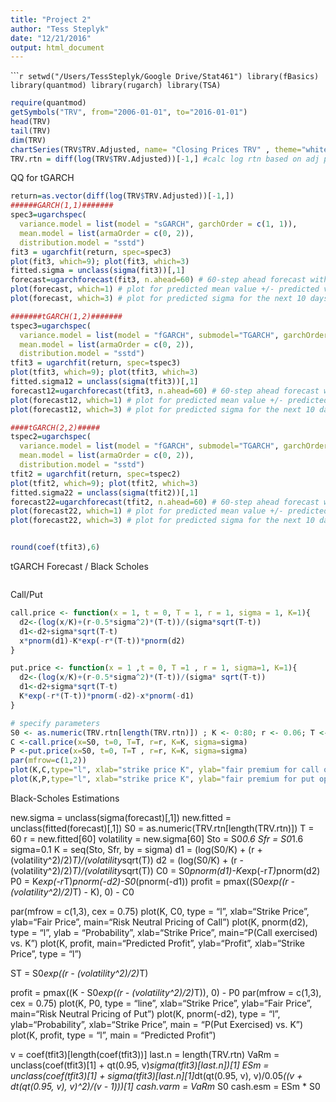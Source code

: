```yaml
---
title: "Project 2"
author: "Tess Steplyk"
date: "12/21/2016"
output: html_document
---
```


``````r
setwd("/Users/TessSteplyk/Google Drive/Stat461")
library(fBasics)
library(quantmod)
library(rugarch)
library(TSA)
```

```r
require(quantmod)
getSymbols("TRV", from="2006-01-01", to="2016-01-01")
head(TRV)
tail(TRV)
dim(TRV)
chartSeries(TRV$TRV.Adjusted, name= "Closing Prices TRV" , theme="white") #plot adjusted stocks
TRV.rtn = diff(log(TRV$TRV.Adjusted))[-1,] #calc log rtn based on adj prices
```


QQ for tGARCH
```r
return=as.vector(diff(log(TRV$TRV.Adjusted))[-1,])
######GARCH(1,1)#######
spec3=ugarchspec(
  variance.model = list(model = "sGARCH", garchOrder = c(1, 1)), 
  mean.model = list(armaOrder = c(0, 2)), 
  distribution.model = "sstd")
fit3 = ugarchfit(return, spec=spec3)
plot(fit3, which=9); plot(fit3, which=3)
fitted.sigma = unclass(sigma(fit3))[,1]
forecast=ugarchforecast(fit3, n.ahead=60) # 60-step ahead forecast with refined model
plot(forecast, which=1) # plot for predicted mean value +/- predicted volatility for the next 10 days
plot(forecast, which=3) # plot for predicted sigma for the next 10 days

#######tGARCH(1,2)#######
tspec3=ugarchspec(
  variance.model = list(model = "fGARCH", submodel="TGARCH", garchOrder = c(1, 2)), 
  mean.model = list(armaOrder = c(0, 2)), 
  distribution.model = "sstd")
tfit3 = ugarchfit(return, spec=tspec3)
plot(tfit3, which=9); plot(tfit3, which=3)
fitted.sigma12 = unclass(sigma(tfit3))[,1]
forecast12=ugarchforecast(tfit3, n.ahead=60) # 60-step ahead forecast with refined model
plot(forecast12, which=1) # plot for predicted mean value +/- predicted volatility for the next 10 days
plot(forecast12, which=3) # plot for predicted sigma for the next 10 days

####tGARCH(2,2)#####
tspec2=ugarchspec(
  variance.model = list(model = "fGARCH", submodel="TGARCH", garchOrder = c(2, 2)), 
  mean.model = list(armaOrder = c(0, 2)), 
  distribution.model = "sstd")
tfit2 = ugarchfit(return, spec=tspec2)
plot(tfit2, which=9); plot(tfit2, which=3)
fitted.sigma22 = unclass(sigma(tfit2))[,1]
forecast22=ugarchforecast(tfit2, n.ahead=60) # 60-step ahead forecast with refined model
plot(forecast22, which=1) # plot for predicted mean value +/- predicted volatility for the next 10 days
plot(forecast22, which=3) # plot for predicted sigma for the next 10 days


round(coef(tfit3),6)
```

tGARCH Forecast / Black Scholes
```r

```

Call/Put
```r
call.price <- function(x = 1, t = 0, T = 1, r = 1, sigma = 1, K=1){
  d2<-(log(x/K)+(r-0.5*sigma^2)*(T-t))/(sigma*sqrt(T-t)) 
  d1<-d2+sigma*sqrt(T-t) 
  x*pnorm(d1)-K*exp(-r*(T-t))*pnorm(d2)
}

put.price <- function(x = 1 ,t = 0, T =1 , r = 1, sigma=1, K=1){
  d2<-(log(x/K)+(r-0.5*sigma^2)*(T-t))/(sigma* sqrt(T-t)) 
  d1<-d2+sigma*sqrt(T-t) 
  K*exp(-r*(T-t))*pnorm(-d2)-x*pnorm(-d1)
}

# specify parameters
S0 <- as.numeric(TRV.rtn[length(TRV.rtn)]) ; K <- 0:80; r <- 0.06; T <- 60; sigma <- 0.1
C <-call.price(x=S0, t=0, T=T, r=r, K=K, sigma=sigma)
P <-put.price(x=S0, t=0, T=T , r=r, K=K, sigma=sigma)
par(mfrow=c(1,2))
plot(K,C,type="l", xlab="strike price K", ylab="fair premium for call option")
plot(K,P,type="l", xlab="strike price K", ylab="fair premium for put option")

```

Black-Scholes Estimations

new.sigma = unclass(sigma(forecast)[,1])
new.fitted = unclass(fitted(forecast)[,1])
S0 = as.numeric(TRV.rtn[length(TRV.rtn)])
T = 60
r = new.fitted[60]
volatility = new.sigma[60]
Sto = S0*0.6
Sfr = S0*1.6
sigma=0.1
K = seq(Sto, Sfr, by = sigma)
d1 = (log(S0/K) + (r + (volatility^2)/2)*T)/(volatility*sqrt(T))
d2 = (log(S0/K) + (r - (volatility^2)/2)*T)/(volatility*sqrt(T))
C0 = S0*pnorm(d1)-K*exp(-r*T)*pnorm(d2)
P0 = K*exp(-r*T)*pnorm(-d2)-S0*(pnorm(-d1))
profit = pmax((S0*exp((r - (volatility^2)/2)*T) - K), 0) - C0

par(mfrow = c(1,3), cex = 0.75)
plot(K, C0, type = "l", xlab="Strike Price", ylab="Fair Price", main="Risk Neutral Pricing of Call") 
plot(K, pnorm(d2), type = "l", ylab = "Probability", xlab="Strike Price", main="P(Call exercised) vs. K")
plot(K, profit, main="Predicted Profit", ylab="Profit", xlab="Strike Price", type = "l")

ST = S0*exp((r - (volatility^2)/2)*T)

profit = pmax((K - S0*exp((r - (volatility^2)/2)*T)), 0) - P0
par(mfrow = c(1,3), cex = 0.75)
plot(K, P0, type = "line", xlab="Strike Price", ylab="Fair Price", main="Risk Neutral Pricing of Put") 
plot(K, pnorm(-d2), type = "l", ylab="Probability", xlab="Strike Price", main = "P(Put Exercised) vs. K") 
plot(K, profit, type = "l", main = "Predicted Profit")

v = coef(tfit3)[length(coef(tfit3))]
last.n = length(TRV.rtn)
VaRm = unclass(coef(tfit3)[1] + qt(0.95, v)*sigma(tfit3)[last.n])[1]
ESm = unclass(coef(tfit3)[1] + sigma(tfit3)[last.n][1]*dt(qt(0.95, v), v)/0.05*((v + dt(qt(0.95, v), v)^2)/(v - 1)))[1]
cash.varm = VaRm * S0
cash.esm = ESm * S0
